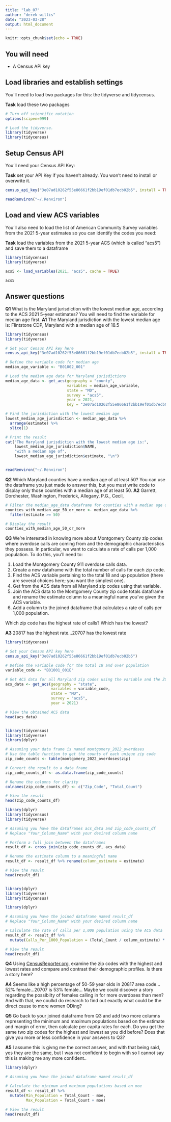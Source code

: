```yaml
---
title: "lab_07"
author: "derek willis"
date: "2023-03-28"
output: html_document
---
```


```r
knitr::opts_chunk$set(echo = TRUE)
```

## You will need

-   A Census API key

## Load libraries and establish settings

You'll need to load two packages for this: the tidyverse and tidycensus.

**Task** load these two packages

```r
# Turn off scientific notation
options(scipen=999)

# Load the tidyverse.
library(tidyverse)
library(tidycensus)
```

## Setup Census API

You'll need your Census API Key:

**Task** set your API Key if you haven't already. You won't need to install or overwrite it.

```r
census_api_key("3e07ad10262f55e86661f2bb19ef01db7ecb02b5", install = TRUE, overwrite = TRUE)
```

```r
readRenviron("~/.Renviron")
```

## Load and view ACS variables

You'll also need to load the list of American Community Survey variables from the 2021 5-year estimates so you can identify the codes you need:

**Task** load the variables from the 2021 5-year ACS (which is called "acs5") and save them to a dataframe

```r
library(tidycensus)
library(tidyverse)

acs5 <- load_variables(2021, "acs5", cache = TRUE)
```

```r
acs5
```

## Answer questions

**Q1** What is the Maryland jurisdiction with the lowest median age, according to the ACS 2021 5-year estimates? You will need to find the variable for median age first. 
**A1** The Maryland jurisdiction with the lowest median age is: Flintstone CDP, Maryland with a median age of 18.5 

```r
library(tidycensus)
library(tidyverse)

# Set your Census API key here
census_api_key("3e07ad10262f55e86661f2bb19ef01db7ecb02b5", install = TRUE, overwrite = TRUE)

# Define the variable code for median age
median_age_variable <- "B01002_001"

# Load the median age data for Maryland jurisdictions
median_age_data <- get_acs(geography = "county", 
                           variables = median_age_variable, 
                           state = "MD", 
                           survey = "acs5", 
                           year = 2021, 
                           key = "3e07ad10262f55e86661f2bb19ef01db7ecb02b5")

# Find the jurisdiction with the lowest median age
lowest_median_age_jurisdiction <- median_age_data %>% 
  arrange(estimate) %>% 
  slice(1)

# Print the result
cat("The Maryland jurisdiction with the lowest median age is:", 
    lowest_median_age_jurisdiction$NAME, 
    "with a median age of", 
    lowest_median_age_jurisdiction$estimate, "\n")



```

```r
readRenviron("~/.Renviron")
```

**Q2** Which Maryland counties have a median age of at least 50? You can use the dataframe you just made to answer this, but you must write code to display only those counties with a median age of at least 50. 
**A2** Garrett, Dorchester, Washington, Frederick, Allegany, P.G., Cecil, 

```r
# Filter the median_age_data dataframe for counties with a median age of at least 50
counties_with_median_age_50_or_more <- median_age_data %>% 
  filter(estimate >= 50)

# Display the result
counties_with_median_age_50_or_more
```

**Q3** We're interested in knowing more about Montgomery County zip codes where overdose calls are coming from and the demographic characteristics they possess. In particular, we want to calculate a rate of calls per 1,000 population. To do this, you'll need to:

1. Load the Montgomery County 911 overdose calls data.
2. Create a new dataframe with the total number of calls for each zip code.
3. Find the ACS variable pertaining to the total 18 and up population (there are several choices here; you want the simplest one).
4. Get from the ACS data from all Maryland zip codes using that variable.
5. Join the ACS data to the Montgomery County zip code totals dataframe and rename the estimate column to a meaningful name you've given the ACS variable.
6. Add a column to the joined dataframe that calculates a rate of calls per 1,000 population.

Which zip code has the highest rate of calls? Which has the lowest?

**A3** 20817 has the highest rate...20707 has the lowest rate

```r
library(tidycensus)

# Set your Census API key here
census_api_key("3e07ad10262f55e86661f2bb19ef01db7ecb02b5")

# Define the variable code for the total 18 and over population
variable_code <- "B01001_001E"

# Get ACS data for all Maryland zip codes using the variable and the ZCTA5 geography
acs_data <- get_acs(geography = "state", 
                    variables = variable_code, 
                    state = "MD", 
                    survey = "acs5", 
                    year = 2021)

# View the obtained ACS data
head(acs_data)



```

```r
library(tidycensus)
library(tidyverse)
library(dplyr)

# Assuming your data frame is named montgomery_2022_overdoses
# Use the table function to get the counts of each unique zip code
zip_code_counts <- table(montgomery_2022_overdoses$zip)

# Convert the result to a data frame
zip_code_counts_df <- as.data.frame(zip_code_counts)

# Rename the columns for clarity
colnames(zip_code_counts_df) <- c("Zip_Code", "Total_Count")

# View the result
head(zip_code_counts_df)


```
```r
library(dplyr)
library(tidycensus)
library(tidyverse)

# Assuming you have the dataframes acs_data and zip_code_counts_df
# Replace "Your_Column_Name" with your desired column name

# Perform a full join between the dataframes
result_df <- cross_join(zip_code_counts_df, acs_data)

# Rename the estimate column to a meaningful name
result_df <- result_df %>% rename(column_estimate = estimate)

# View the result
head(result_df)



```

```r
library(dplyr)
library(tidyverse)
library(tidycensus)

library(dplyr)

# Assuming you have the joined dataframe named result_df
# Replace "Your_Column_Name" with your desired column name

# Calculate the rate of calls per 1,000 population using the ACS data
result_df <- result_df %>%
  mutate(Calls_Per_1000_Population = (Total_Count / column_estimate) * 1000)

# View the result
head(result_df)


```

**Q4** Using [CensusReporter.org](https://censusreporter.org/), examine the zip codes with the highest and lowest rates and compare and contrast their demographic profiles. Is there a story here?

**A4** Seems like a high percentage of 50-59 year olds in 20817 area code...52% female...20707 is 53% female... Maybe we could discover a story regarding the possibilty of females calling in for more overdoses than men? And with that, we coulkd do research to find out exactly what could be the direct cause to more women ODing?

**Q5** Go back to your joined dataframe from Q3 and add two more columns representing the minimum and maximum populations based on the estimate and margin of error, then calculate per capita rates for each. Do you get the same two zip codes for the highest and lowest as you did before? Does that give you more or less confidence in your answers to Q3?

**A5** I assume this is givng me the correct answer, and with that being said, yes they are the same, but I was not confident to begin with so I cannot say this is making me any more confident..
```r
library(dplyr)

# Assuming you have the joined dataframe named result_df

# Calculate the minimum and maximum populations based on moe
result_df <- result_df %>%
  mutate(Min_Population = Total_Count - moe,
         Max_Population = Total_Count + moe)

# View the result
head(result_df)



```

